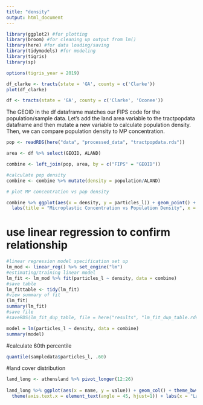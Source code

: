 ```yaml
---
title: "density"
output: html_document
---
```


```r
library(ggplot2) #for plotting
library(broom) #for cleaning up output from lm()
library(here) #for data loading/saving
library(tidymodels) #for modeling
library(tigris)
library(sp)

options(tigris_year = 2019)
```

```r
df_clarke <- tracts(state = 'GA', county = c('Clarke'))
plot(df_clarke)

df <- tracts(state = 'GA', county = c('Clarke', 'Oconee'))
```
The GEOID in the df dataframe matches our FIPS code for the population/sample data. Let's add the land area variable to the tractpopdata dataframe and then mutate a new variable to calculate population density. Then, we can compare population density to MP concentration. 

```r
pop <- readRDS(here("data", "processed_data", "tractpopdata.rds"))

area <- df %>% select(GEOID, ALAND)

combine <- left_join(pop, area, by = c("FIPS" = "GEOID"))

#calculate pop density
combine <- combine %>% mutate(density = population/ALAND)

# plot MP concentration vs pop density

combine %>% ggplot(aes(x = density, y = particles_l)) + geom_point() +
  labs(title = "Microplastic Concentration vs Population Density", x = "Population Density", y = "Particles/Liter") + scale_y_log10() + scale_x_log10()

```

# use linear regression to confirm relationship
```r
#linear regression model specification set up
lm_mod <- linear_reg() %>% set_engine("lm")
#estimating/training linear model
lm_fit <- lm_mod %>% fit(particles_l ~ density, data = combine)
#save table
lm_fittable <- tidy(lm_fit)
#view summary of fit
(lm_fit)
summary(lm_fit)
#save file
#saveRDS(lm_fit_dup_table, file = here("results", "lm_fit_dup_table.rds"))

model = lm(particles_l ~ density, data = combine)
summary(model)
```

#calculate 60th percentile
```r
quantile(sampledata$particles_l, .60)
```

#land cover distribution
```r
land_long <- athensland %>% pivot_longer(12:26)
  
land_long %>% ggplot(aes(x = name, y = value)) + geom_col() + theme_bw() + 
  theme(axis.text.x = element_text(angle = 45, hjust=1)) + labs(x = "Land Cover", y = "Total Area (sq. meters)")
```

